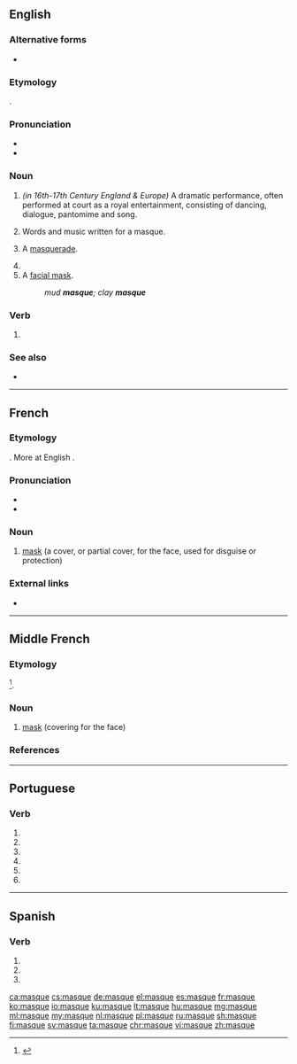 ==English==
{{wikipedia}}

===Alternative forms===
* {{l|en|mask}}

===Etymology===
{{borrowing|fr|masque|lang=en}}.

===Pronunciation===
* {{IPA|/mæsk/|/mɑːsk/|lang=en}}
* {{rhymes|æsk|lang=en}}

===Noun===
{{en-noun}}

# {{label|en|archaic}} ''(in 16th-17th Century England & Europe)'' A dramatic performance, often performed at court as a royal entertainment, consisting of dancing, dialogue, pantomime and song.
# {{label|en|archaic}} Words and music written for a masque.
# {{label|en|archaic}} A [[masquerade]].
# {{archaic form of|mask|lang=en}}
# A [[facial mask]].
#: ''mud '''masque'''; clay '''masque'''''

===Verb===
{{en-verb|masqu}}

# {{archaic form of|mask|lang=en}}

===See also===
* {{pedialite}}

----

==French==

===Etymology===
{{borrowing|it|maschera|lang=fr}}. More at English {{l|en|mask}}.

===Pronunciation===
* {{IPA|/mask/|lang=fr}}
* {{audio|Fr-masque.ogg|Audio|lang=fr}}

===Noun===
{{fr-noun|m}}

# [[mask]] (a cover, or partial cover, for the face, used for disguise or protection)

===External links===
* {{R:TLFi}}

----

==Middle French==

===Etymology===
{{borrowing|it|maschera|lang=frm}}<ref>{{R:TLFi|etym=1}}</ref>.

===Noun===
{{frm-noun|m}}

# [[mask]] (covering for the face)

===References===
<references/>

----

==Portuguese==

===Verb===
{{pt-verb-form}}

# {{pt-verb form of|mascar|ar|subjunctive|present|singular|first}}
# {{pt-verb form of|mascar|ar|subjunctive|present|singular|third}}
# {{pt-verb form of|mascar|ar|imperative|affirmative|singular|first|}}
# {{pt-verb form of|mascar|ar|imperative|affirmative|singular|third|}}
# {{pt-verb form of|mascar|ar|imperative|negative|singular|first|}}
# {{pt-verb form of|mascar|ar|imperative|negative|singular|third|}}

----

==Spanish==

===Verb===
{{es-verb-form}}

# {{es-verb form of|ending=ar|mood=subjunctive|tense=present|pers=1|number=singular|mascar}}
# {{es-verb form of|ending=ar|mood=subjunctive|tense=present|pers=2|formal=yes|number=singular|mascar}}
# {{es-verb form of|ending=ar|mood=subjunctive|tense=present|pers=3|number=singular|mascar}}

[[ca:masque]]
[[cs:masque]]
[[de:masque]]
[[el:masque]]
[[es:masque]]
[[fr:masque]]
[[ko:masque]]
[[io:masque]]
[[ku:masque]]
[[lt:masque]]
[[hu:masque]]
[[mg:masque]]
[[ml:masque]]
[[my:masque]]
[[nl:masque]]
[[pl:masque]]
[[ru:masque]]
[[sh:masque]]
[[fi:masque]]
[[sv:masque]]
[[ta:masque]]
[[chr:masque]]
[[vi:masque]]
[[zh:masque]]